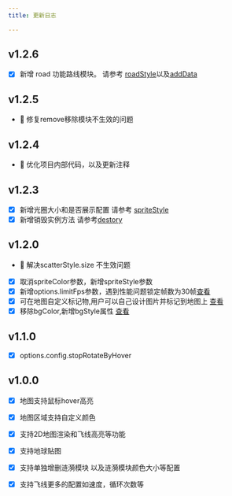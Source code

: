 ```yaml
---
title: 更新日志

---
```

## v1.2.6
- [x] 新增 road 功能路线模块。 请参考 [roadStyle](/earth-flyline-docs/reference/property/#configroadstyle)以及[addData](/earth-flyline-docs/reference/methods)
## v1.2.5
- 🐞 修复remove移除模块不生效的问题
## v1.2.4
- 🐞 优化项目内部代码，以及更新注释
## v1.2.3
- [x] 新增光圈大小和是否展示配置 请参考 [spriteStyle](/earth-flyline-docs/reference/property/#configspritestyle)
- [x] 新增销毁实例方法 请参考[destory](/earth-flyline-docs/reference/methods/#destory)

## v1.2.0
- 🐞 解决scatterStyle.size 不生效问题
- [x] 取消spriteColor参数，新增spriteStyle参数
- [x] 新增options.limitFps参数，遇到性能问题锁定帧数为30帧[查看](/earth-flyline-docs/reference/property/#optionslimitfps)
- [x] 可在地图自定义标记物,用户可以自己设计图片并标记到地图上 [查看](/earth-flyline-docs/reference/property/#configscatterstylecustomfigure)
- [x] 移除bgColor,新增bgStyle属性 [查看](/earth-flyline-docs/reference/property/#configbgstyle)

## v1.1.0
- [x] options.config.stopRotateByHover

## v1.0.0
- [x] 地图支持鼠标hover高亮
- [x] 地图区域支持自定义颜色
- [x] 支持2D地图渲染和飞线高亮等功能
- [x] 支持地球贴图
- [x] 支持单独增删涟漪模块 以及涟漪模块颜色大小等配置
- [x] 支持飞线更多的配置如速度，循环次数等







